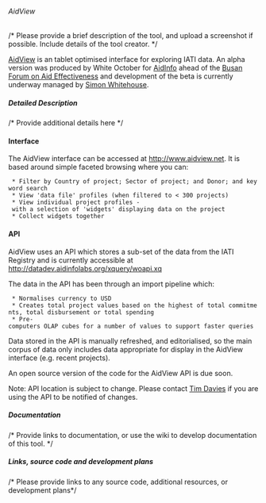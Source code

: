====== AidView ======
/* Please provide a brief description of the tool, and upload a screenshot if possible. Include details of the tool creator. */

[[http://www.aidview.net|AidView]] is an tablet optimised interface for exploring IATI data. An alpha version was produced by White October for [[community:aidinfo|AidInfo]] ahead of the [[http://www.aideffectiveness.org/busanhlf4/| Busan Forum on Aid Effectiveness]] and development of the beta is currently underway managed by [[community:user:siwhitehouse|Simon Whitehouse]].

===== Detailed Description =====
/* Provide additional details here */

==== Interface ====

The AidView interface can be accessed at [[http://www.aidview.net]]. It is based around simple faceted browsing where you can:
  * Filter by Country of project; Sector of project; and Donor; and keyword search
  * View 'data file' profiles (when filtered to < 300 projects)
  * View individual project profiles - with a selection of 'widgets' displaying data on the project
  * Collect widgets together


==== API ====
AidView uses an API which stores a sub-set of the data from the IATI Registry and is currently accessible at http://datadev.aidinfolabs.org/xquery/woapi.xq

The data in the API has been through an import pipeline which:
  * Normalises currency to USD
  * Creates total project values based on the highest of total commitments, total disbursement or total spending
  * Pre-computers OLAP cubes for a number of values to support faster queries

Data stored in the API is manually refreshed, and editorialised, so the main corpus of data only includes data appropriate for display in the AidView interface (e.g. recent projects).
 
An open source version of the code for the AidView API is due soon. 

<note warning>
Note: API location is subject to change. Please contact [[community:user:timdavies|Tim Davies]] if you are using the API to be notified of changes.
</note>

===== Documentation =====
/* Provide links to documentation, or use the wiki to develop documentation of this tool. */


===== Links, source code and development plans =====
/* Please provide links to any source code, additional resources, or development plans*/
